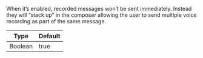 When it’s enabled, recorded messages won’t be sent immediately. Instead they will “stack up” in the composer allowing the user to send multiple voice recording as part of the same message.

| Type    | Default |
| ------- | ------- |
| Boolean | true    |
